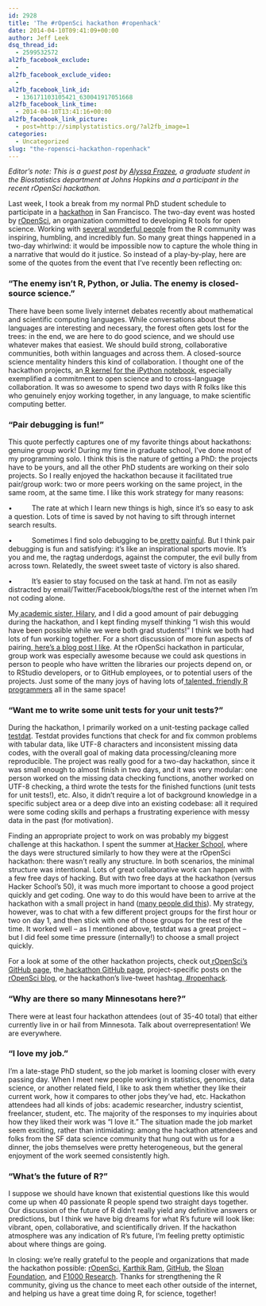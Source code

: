 ```yaml
---
id: 2928
title: 'The #rOpenSci hackathon #ropenhack'
date: 2014-04-10T09:41:09+00:00
author: Jeff Leek
dsq_thread_id:
  - 2599532572
al2fb_facebook_exclude:
  - 
al2fb_facebook_exclude_video:
  - 
al2fb_facebook_link_id:
  - 136171103105421_630041917051668
al2fb_facebook_link_time:
  - 2014-04-10T13:41:16+00:00
al2fb_facebook_link_picture:
  - post=http://simplystatistics.org/?al2fb_image=1
categories:
  - Uncategorized
slug: "the-ropensci-hackathon-ropenhack"
---
```

_Editor's note: This is a guest post by [Alyssa Frazee](http://alyssafrazee.com/), a graduate student in the Biostatistics department at Johns Hopkins and a participant in the recent rOpenSci hackathon. _

Last week, I took a break from my normal PhD student schedule to participate in a [hackathon](https://github.com/ropensci/hackathon) in San Francisco. The two-day event was hosted by [rOpenSci](http://ropensci.org/), an organization committed to developing R tools for open science. Working with [several wonderful people](https://github.com/ropensci/hackathon/wiki/Confirmed-attendees) from the R community was inspiring, humbling, and incredibly fun. So many great things happened in a two-day whirlwind: it would be impossible now to capture the whole thing in a narrative that would do it justice. So instead of a play-by-play, here are some of the quotes from the event that I've recently been reflecting on:

### **"The enemy isn't R, Python, or Julia. The enemy is closed-source science."**

<p dir="ltr">
  There have been some lively internet debates recently about mathematical and scientific computing languages. While conversations about these languages are interesting and necessary, the forest often gets lost for the trees: in the end, we are here to do good science, and we should use whatever makes that easiest. We should build strong, collaborative communities, both within languages and across them. A closed-source science mentality hinders this kind of collaboration. I thought one of the hackathon projects, an<a href="https://github.com/takluyver/IRkernel"> R kernel for the iPython notebook</a>, especially exemplified a commitment to open science and to cross-language collaboration. It was so awesome to spend two days with R folks like this who genuinely enjoy working together, in any language, to make scientific computing better.
</p>

### **"Pair debugging is fun!"**

<p dir="ltr">
  This quote perfectly captures one of my favorite things about hackathons: genuine group work! During my time in graduate school, I've done most of my programming solo. I think this is the nature of getting a PhD: the projects have to be yours, and all the other PhD students are working on their solo projects. So I really enjoyed the hackathon because it facilitated true pair/group work: two or more peers working on the same project, in the same room, at the same time. I like this work strategy for many reasons:
</p>

<p dir="ltr">
  •          The rate at which I learn new things is high, since it's so easy to ask a question. Lots of time is saved by not having to sift through internet search results.
</p>

<p dir="ltr">
  •          Sometimes I find solo debugging to be<a href="https://twitter.com/irqed/status/358212928404586498"> pretty painful</a>. But I think pair debugging is fun and satisfying: it's like an inspirational sports movie. It's you and me, the ragtag underdogs, against the computer, the evil bully from across town. Relatedly, the sweet sweet taste of victory is also shared.
</p>

<p dir="ltr">
  •          It's easier to stay focused on the task at hand. I'm not as easily distracted by email/Twitter/Facebook/blogs/the rest of the internet when I'm not coding alone.
</p>

<p dir="ltr">
  My<a href="http://en.wikipedia.org/wiki/Academic_genealogy"> academic sister</a>,<a href="http://hilaryparker.com/"> Hilary</a>, and I did a good amount of pair debugging during the hackathon, and I kept finding myself thinking "I wish this would have been possible while we were both grad students!" I think we both had lots of fun working together. For a short discussion of more fun aspects of pairing,<a href="http://jvns.ca/blog/2014/03/02/pair-programming/"> here's a blog post I like</a>. At the rOpenSci hackathon in particular, group work was especially awesome because we could ask questions in person to people who have written the libraries our projects depend on, or to RStudio developers, or to GitHub employees, or to potential users of the projects. Just some of the many joys of having lots of<a href="https://github.com/ropensci/hackathon/wiki/Confirmed-attendees"> talented, friendly R programmers</a> all in the same space!
</p>

### **"Want me to write some unit tests for your unit tests?"**

<p dir="ltr">
  During the hackathon, I primarily worked on a unit-testing package called<a href="https://github.com/ropensci/testdat"> testdat</a>. Testdat provides functions that check for and fix common problems with tabular data, like UTF-8 characters and inconsistent missing data codes, with the overall goal of making data processing/cleaning more reproducible. The project was really good for a two-day hackathon, since it was small enough to almost finish in two days, and it was very modular: one person worked on the missing data checking functions, another worked on UTF-8 checking, a third wrote the tests for the finished functions (unit tests for unit tests!), etc. Also, it didn't require a lot of background knowledge in a specific subject area or a deep dive into an existing codebase: all it required were some coding skills and perhaps a frustrating experience with messy data in the past (for motivation).
</p>

<p dir="ltr">
  Finding an appropriate project to work on was probably my biggest challenge at this hackathon. I spent the summer at<a href="https://www.hackerschool.com/"> Hacker School</a>, where the days were structured similarly to how they were at the rOpenSci hackathon: there wasn't really any structure. In both scenarios, the minimal structure was intentional. Lots of great collaborative work can happen with a few free days of hacking. But with two free days at the hackathon (versus Hacker School's 50), it was much more important to choose a good project quickly and get coding. One way to do this would have been to arrive at the hackathon with a small project in hand (<a href="https://github.com/ropensci/hackathon/issues?state=open">many people did this</a>). My strategy, however, was to chat with a few different project groups for the first hour or two on day 1, and then stick with one of those groups for the rest of the time. It worked well -- as I mentioned above, testdat was a great project -- but I did feel some time pressure (internally!) to choose a small project quickly.
</p>

<p dir="ltr">
  For a look at some of the other hackathon projects, check out<a href="https://github.com/ropensci"> rOpenSci's GitHub page</a>, the<a href="https://github.com/ropensci/hackathon"> hackathon GitHub page</a>, project-specific posts on the<a href="http://ropensci.org/blog/"> rOpenSci blog</a>, or the hackathon's live-tweet hashtag,<a href="https://twitter.com/search?src=typd&q=%23ropenhack"> #ropenhack</a>.
</p>

### **"Why are there so many Minnesotans here?"**

<p dir="ltr">
  There were at least four hackathon attendees (out of 35-40 total) that either currently live in or hail from Minnesota. Talk about overrepresentation! We are everywhere.
</p>

### **"I love my job."**

<p dir="ltr">
  I'm a late-stage PhD student, so the job market is looming closer with every passing day. When I meet new people working in statistics, genomics, data science, or another related field, I like to ask them whether they like their current work, how it compares to other jobs they've had, etc. Hackathon attendees had all kinds of jobs: academic researcher, industry scientist, freelancer, student, etc. The majority of the responses to my inquiries about how they liked their work was "I love it." The situation made the job market seem exciting, rather than intimidating: among the hackathon attendees and folks from the SF data science community that hung out with us for a dinner, the jobs themselves were pretty heterogeneous, but the general enjoyment of the work seemed consistently high.
</p>

### **"What's the future of R?"**

<p dir="ltr">
  I suppose we should have known that existential questions like this would come up when 40 passionate R people spend two straight days together. Our discussion of the future of R didn't really yield any definitive answers or predictions, but I think we have big dreams for what R's future will look like: vibrant, open, collaborative, and scientifically driven. If the hackathon atmosphere was any indication of R's future, I'm feeling pretty optimistic about where things are going.
</p>

In closing: we're really grateful to the people and organizations that made the hackathon possible: [rOpenSci](http://ropensci.org/), [Karthik Ram](http://inundata.org/), [GitHub](http://github.com), the [Sloan Foundation](http://www.sloan.org/), and [F1000 Research](http://f1000research.com/). Thanks for strengthening the R community, giving us the chance to meet each other outside of the internet, and helping us have a great time doing R, for science, together!
